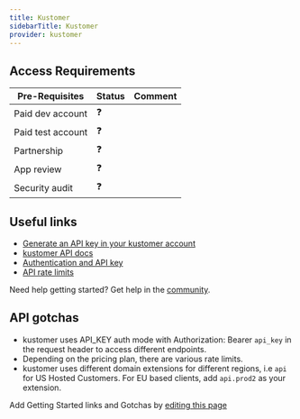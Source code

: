 ```yaml
---
title: Kustomer
sidebarTitle: Kustomer
provider: kustomer
---
```



<Overview />
<PreBuiltTooling provider={providers[pageMetadata.provider]} />
<PreBuiltUseCases />

## Access Requirements
| Pre-Requisites | Status | Comment|
| - | - | - |
| Paid dev account | ❓ |  |
| Paid test account | ❓ |  |
| Partnership | ❓ | |
| App review | ❓ |  |
| Security audit | ❓ | |



## Useful links

-   [Generate an API key in your kustomer account](https://par-yumaai-regan.kustomerapp.com/app/settings/api_keys)
-   [kustomer API docs](https://developer.kustomer.com/)
-   [Authentication and API key](https://developer.kustomer.com/kustomer-api-docs/reference/authentication)
-   [API rate limits](https://developer.kustomer.com/kustomer-api-docs/reference/rate-limiting)

<Tip>Need help getting started? Get help in the [community](https://nango.dev/slack).</Tip>

## API gotchas

- kustomer uses API_KEY auth mode with Authorization: Bearer `api_key` in the request header to access different endpoints.
- Depending on the pricing plan, there are various rate limits.
- kustomer uses different domain extensions for different regions, i.e `api` for US Hosted Customers. For EU based clients, add `api.prod2` as your extension.

<Note>Add Getting Started links and Gotchas by [editing this page](https://github.com/nangohq/nango/tree/master/docs-v2/integrations/all/kustomer.mdx)</Note>